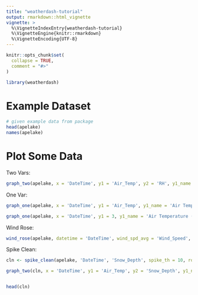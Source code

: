 ```yaml
---
title: "weatherdash-tutorial"
output: rmarkdown::html_vignette
vignette: >
  %\VignetteIndexEntry{weatherdash-tutorial}
  %\VignetteEngine{knitr::rmarkdown}
  %\VignetteEncoding{UTF-8}
---
```


```r
knitr::opts_chunk$set(
  collapse = TRUE,
  comment = "#>"
)
```

```r
library(weatherdash)
```

# Example Dataset

```r
# given example data from package 
head(apelake)
names(apelake)
```

# Plot Some Data

Two Vars:

```r
graph_two(apelake, x = 'DateTime', y1 = 'Air_Temp', y2 = 'RH', y1_name = 'Air Temperature (&deg;C)', y2_name = 'Relative Humidity (%)')
```

One Var:
```r
graph_one(apelake, x = 'DateTime', y1 = 'Air_Temp', y1_name = 'Air Temperature (&deg;C)')

graph_one(apelake, x = 'DateTime', y1 = 3, y1_name = 'Air Temperature (&deg;C)')
```

Wind Rose:

```r
wind_rose(apelake, datetime = 'DateTime', wind_spd_avg = 'Wind_Speed', wind_dir_avg = 'Wind_Dir')
```

Spike Clean:

```r
cln <- spike_clean(apelake, 'DateTime', 'Snow_Depth', spike_th = 10, roc_hi_th = 40, roc_low_th = 75) |> as.data.frame()

graph_two(cln, x = 'DateTime', y1 = 'Air_Temp', y2 = 'Snow_Depth', y1_name = 'Air Temperature (&deg;C)', y2_name = 'Snow Depth (cm)')


head(cln)
```

